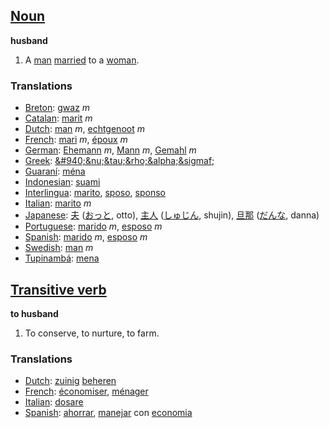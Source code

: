 ==[[Noun]]==

'''husband'''

#A [[man]] [[marry|married]] to a [[woman]].

===Translations===
*[[Breton]]: [[gwaz]] ''m''
*[[Catalan]]: [[marit]] ''m''
*[[Dutch]]: [[man]] ''m'', [[echtgenoot]] ''m''
*[[French]]: [[mari]] ''m'', [[époux]] ''m''
*[[German]]: [[Ehemann]] ''m'', [[Mann]] ''m'', [[Gemahl]] ''m''
*[[Greek]]: [[&#940;&nu;&tau;&rho;&alpha;&sigmaf;]]
*[[Guaraní]]: [[ména]]
*[[Indonesian]]: [[suami]]
*[[Interlingua]]: [[marito]], [[sposo]], [[sponso]]
*[[Italian]]: [[marito]] ''m''
*[[Japanese]]: [[夫]] ([[おっと]], otto), [[主人]] ([[しゅじん]], shujin), [[旦那]] ([[だんな]], danna)
*[[Portuguese]]: [[marido]] ''m'', [[esposo]] ''m''
*[[Spanish]]: [[marido]] ''m'', [[esposo]] ''m''
*[[Swedish]]: [[man]] ''m''
*[[Tupinambá]]: [[mena]]

==[[Transitive verb]]==

'''to husband'''

#To conserve, to nurture, to farm.

===Translations===
*[[Dutch]]: [[zuinig]] [[beheren]]
*[[French]]: [[économiser]], [[ménager]]
*[[Italian]]: [[dosare]]
*[[Spanish]]: [[ahorrar]], [[manejar]] con [[economia]]